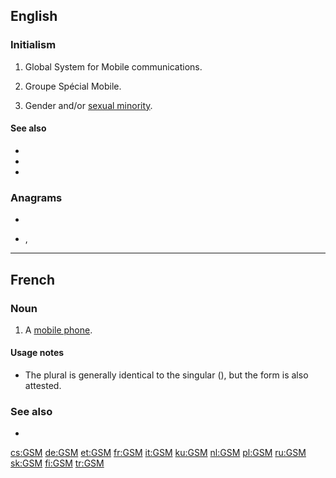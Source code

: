 {{also|gsm}}
==English==

===Initialism===
{{rfc-header|Initialism}}
{{head|en|initialism}}

# {{label|en|telecommunications}} Global System for Mobile communications.
# {{label|en|electronics}} Groupe Spécial Mobile.
# {{label|en|LGBT}} Gender and/or [[sexual minority]].

====See also====
* {{projectlink|wikipedia|Global System for Mobile Communications}}
* {{l|en|GPRS}}
* {{l|en|PCS}}

===Anagrams===
* {{l|en|gms}}
* {{l|en|msg}}, {{l|en|MSG}}

----

==French==

===Noun===
{{fr-noun|m|GSM}}

# {{label|fr|Belgium}} A [[mobile phone]].

====Usage notes====
* The plural is generally identical to the singular ({{m|fr||GSM}}), but the form {{m|fr|GSMs}} is also attested.

===See also===
* {{l|fr|téléphone portable}}

[[cs:GSM]]
[[de:GSM]]
[[et:GSM]]
[[fr:GSM]]
[[it:GSM]]
[[ku:GSM]]
[[nl:GSM]]
[[pl:GSM]]
[[ru:GSM]]
[[sk:GSM]]
[[fi:GSM]]
[[tr:GSM]]